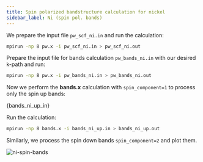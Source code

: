 ```yaml
---
title: Spin polarized bandstructure calculation for nickel
sidebar_label: Ni (spin pol. bands)
---
```


We prepare the input file `pw_scf_ni.in` and run the calculation:

```bash
mpirun -np 8 pw.x -i pw_scf_ni.in > pw_scf_ni.out
```

Prepare the input file for bands calculation `pw_bands_ni.in` with our desired
k-path and run:

```bash
mpirun -np 8 pw.x -i pw_bands_ni.in > pw_bands_ni.out
```

Now we perform the **bands.x** calculation with `spin_component=1` to process
only the spin up bands:


<CodeBlock language="bash" title="src/ni/bands_ni_up.in" showLineNumbers>{bands_ni_up_in}</CodeBlock>

Run the calculation:

```bash
mpirun -np 8 bands.x -i bands_ni_up.in > bands_ni_up.out
```

Similarly, we process the spin down bands `spin_component=2` and plot them.

![ni-spin-bands](../../static/img/ni-spin-bands.webp)
